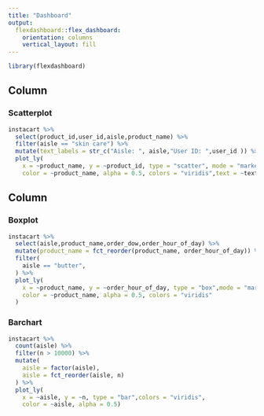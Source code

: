 ```yaml
---
title: "Dashboard"
output: 
  flexdashboard::flex_dashboard:
    orientation: columns
    vertical_layout: fill
---
```


```r
library(flexdashboard)
```

Column {data-width=650}
-----------------------------------------------------------------------

### Scatterplot

```r
instacart %>% 
  select(product_id,user_id,aisle,product_name) %>% 
  filter(aisle == "skin care") %>% 
  mutate(text_labels = str_c("Aisle: ", aisle,"User ID: ",user_id )) %>% 
  plot_ly(
    x = ~product_name, y = ~product_id, type = "scatter", mode = "markers",
    color = ~product_name, alpha = 0.5, colors = "viridis",text = ~text_labels)
```

Column {data-width=350}
-----------------------------------------------------------------------

### Boxplot

```r
instacart %>% 
  select(aisle,product_name,order_dow,order_hour_of_day) %>%
  mutate(product_name = fct_reorder(product_name, order_hour_of_day)) %>% 
  filter(
    aisle == "butter",
  ) %>% 
  plot_ly(
    x = ~product_name, y = ~order_hour_of_day, type = "box",mode = "markers",
    color = ~product_name, alpha = 0.5, colors = "viridis"
  )
```

### Barchart

```r
instacart %>% 
  count(aisle) %>% 
  filter(n > 10000) %>% 
  mutate(
    aisle = factor(aisle),
    aisle = fct_reorder(aisle, n)
  ) %>% 
  plot_ly(
    x = ~aisle, y = ~n, type = "bar",colors = "viridis",
    color = ~aisle, alpha = 0.5)
```

